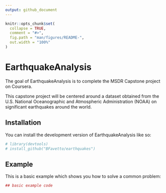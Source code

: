 ```yaml
---
output: github_document
---
```


<!-- README.md is generated from README.Rmd. Please edit that file -->

```r
knitr::opts_chunk$set(
  collapse = TRUE,
  comment = "#>",
  fig.path = "man/figures/README-",
  out.width = "100%"
)
```

# EarthquakeAnalysis

<!-- badges: start -->
<!-- badges: end -->

The goal of EarthquakeAnalysis is to complete the MSDR Capstone project on Coursera.

This capstone project will be centered around a dataset obtained from the U.S. National Oceanographic and Atmospheric Administration (NOAA) on significant earthquakes around the world. 


## Installation

You can install the development version of EarthquakeAnalysis like so:

```r
# library(devtools)
# install_github("BFavetto/earthquakes")
```

## Example

This is a basic example which shows you how to solve a common problem:

```r
## basic example code
```


